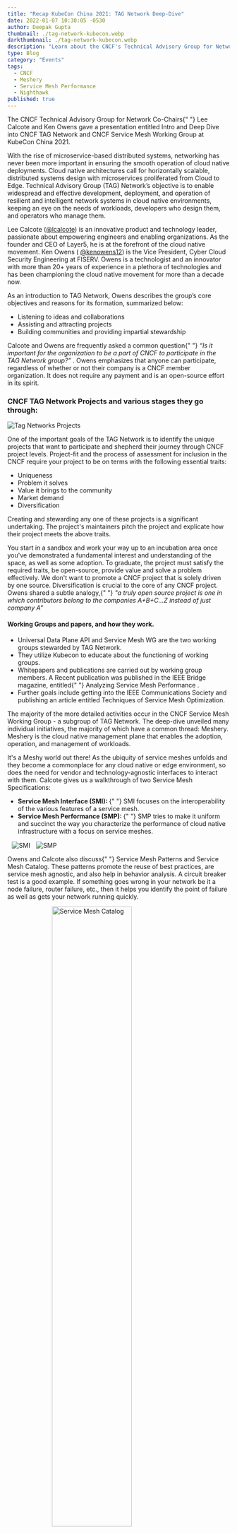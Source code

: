 ```yaml
---
title: "Recap KubeCon China 2021: TAG Network Deep-Dive"
date: 2022-01-07 10:30:05 -0530
author: Deepak Gupta
thumbnail: ./tag-network-kubecon.webp
darkthumbnail: ./tag-network-kubecon.webp
description: "Learn about the CNCF's Technical Advisory Group for Network's projects, including each of the initiatives in the Service Mesh Working Group, and how Meshery is central to each one of them."
type: Blog
category: "Events"
tags:
  - CNCF
  - Meshery
  - Service Mesh Performance
  - Nighthawk
published: true
---
```



<BlogWrapper>

<div class="intro ">
  <p>
    The CNCF Technical Advisory Group for Network Co-Chairs{" "}
    <Link to="/community/members/lee-calcote">Lee Calcote</Link> and Ken Owens gave a presentation
    entitled Intro and Deep Dive into CNCF TAG Network and CNCF Service Mesh Working Group at
    KubeCon China 2021.
  </p>
</div>

<p>
  With the rise of microservice-based distributed systems, networking has never been more important
  in ensuring the smooth operation of cloud native deployments. Cloud native architectures call for
  horizontally scalable, distributed systems design with microservices proliferated from Cloud to
  Edge. Technical Advisory Group (TAG) Network’s objective is to enable widespread and effective
  development, deployment, and operation of resilient and intelligent network systems in cloud
  native environments, keeping an eye on the needs of workloads, developers who design them, and
  operators who manage them.
</p>

<p>
  Lee Calcote (<a href="https://twitter.com/lcalcote">@lcalcote</a>) is an innovative product and
  technology leader, passionate about empowering engineers and enabling organizations. As the
  founder and CEO of Layer5, he is at the forefront of the cloud native movement. Ken Owens (
  <a href="https://twitter.com/kenowens12">@kenowens12</a>) is the Vice President, Cyber Cloud
  Security Engineering at FISERV. Owens is a technologist and an innovator with more than 20+ years
  of experience in a plethora of technologies and has been championing the cloud native movement for
  more than a decade now.
</p>
<p>
  As an introduction to TAG Network, Owens describes the group’s core objectives and reasons for its
  formation, summarized below:
</p>
<ul>
  <li>Listening to ideas and collaborations</li>
  <li>Assisting and attracting projects</li>
  <li>Building communities and providing impartial stewardship</li>
</ul>
<p>
  Calcote and Owens are frequently asked a common question{" "}
  <em>
    “Is it important for the organization to be a part of CNCF to participate in the TAG Network
    group?”
  </em>
  . Owens emphasizes that anyone can participate, regardless of whether or not their company is a
  CNCF member organization. It does not require any payment and is an open-source effort in its
  spirit.
</p>
<h3>CNCF TAG Network Projects and various stages they go through:</h3>
<img src={Projects} className="slides-right" align="center" alt="Tag Networks Projects" />

<p>
  One of the important goals of the TAG Network is to identify the unique projects that want to
  participate and shepherd their journey through CNCF project levels. Project-fit and the process of
  assessment for inclusion in the CNCF require your project to be on terms with the following
  essential traits:
</p>
<ul>
  <li>Uniqueness</li>
  <li>Problem it solves</li>
  <li>Value it brings to the community</li>
  <li>Market demand</li>
  <li>Diversification </li>
</ul>
<p>
  Creating and stewarding any one of these projects is a significant undertaking. The project's
  maintainers pitch the project and explicate how their project meets the above traits.
</p>
<p>
  You start in a sandbox and work your way up to an incubation area once you've demonstrated a
  fundamental interest and understanding of the space, as well as some adoption. To graduate, the
  project must satisfy the required traits, be open-source, provide value and solve a problem
  effectively. We don't want to promote a CNCF project that is solely driven by one source.
  Diversification is crucial to the core of any CNCF project. Owens shared a subtle analogy,{" "}
  <em>
    "a truly open source project is one in which contributors belong to the companies A+B+C...Z
    instead of just company A"
  </em>
</p>

<h4>Working Groups and papers, and how they work.</h4>
<ul>
  <li>
    Universal Data Plane API and Service Mesh WG are the two working groups stewarded by TAG
    Network.
  </li>
  <li>They utilize Kubecon to educate about the functioning of working groups.</li>
  <li>
    Whitepapers and publications are carried out by working group members. A Recent publication was
    published in the IEEE Bridge magazine, entitled{" "}
    <Link to="/resources/service-mesh-performance/analyzing-service-mesh-performance">
      Analyzing Service Mesh Performance
    </Link>
    .
  </li>
  <li>
    Further goals include getting into the IEEE Communications Society and publishing an article
    entitled Techniques of Service Mesh Optimization.
  </li>
</ul>

The majority of the more detailed activities occur in the CNCF Service Mesh Working Group - a subgroup of TAG Network. The deep-dive unveiled many individual initiatives, the majority of which have a common thread: <Link to="/cloud-native-management/meshery">Meshery</Link>. Meshery is the cloud native management plane that enables the adoption, operation, and management of workloads.

<p>
  It's a Meshy world out there! As the ubiquity of service meshes unfolds and they become a
  commonplace for any cloud native or edge environment, so does the need for vendor and
  technology-agnostic interfaces to interact with them. Calcote gives us a walkthrough of two
  Service Mesh Specifications:
</p>
<ul>
  <li>
    <b>
      <Link to="/projects/service-mesh-interface-conformance">Service Mesh Interface (SMI):</Link>
    </b>{" "}
    SMI focuses on the interoperability of the various features of a service mesh.
  </li>
  <li>
    <b>
      <Link to="/projects/cloud-native-performance">Service Mesh Performance (SMP):</Link>
    </b>{" "}
    SMP tries to make it uniform and succinct the way you characterize the performance of cloud
    native infrastructure with a focus on service meshes.
  </li>
</ul>
<p>
  <img src={Smi} class="slides" align="center" style="margin-left: 10px;" alt="SMI" />
  <img src={Smp} class="slides" align="center" style="margin-left: 10px;" alt="SMP" />
</p>

<p>
  Owens and Calcote also discuss{" "}
  <Link to="/learn/service-mesh-books/service-mesh-patterns">Service Mesh Patterns</Link> and
  Service Mesh Catalog. These patterns promote the reuse of best practices, are service mesh
  agnostic, and also help in behavior analysis. A circuit breaker test is a good example. If
  something goes wrong in your network be it a node failure, router failure, etc., then it helps you
  identify the point of failure as well as gets your network running quickly.
</p>
<img
  src={Catalog}
  class="slides"
  alt="Service Mesh Catalog"
  style="display:block; margin: 0 auto 1.5rem; width:60%;"
/>

<p>
  Talking about distributed systems, we come across the problem of distributed analysis. In this
  talk, the TAG Network co-chairs help us understand this problem and why we must worry about it.
</p>
<ul>
  <li>
    Many performance characterizing tools are limited to single instance load generators. This
    limits the amount of traffic and the variety of behavioral analysis.
  </li>
  <li>
    Distributed load testing in parallel poses a challenge when merging results without losing the
    precision we need to gain insight into the high tail percentiles.
  </li>
  <li>
    How to model your service mesh topology and optimize for your ideal configuration in context of
    how much you value properties of resiliency, performance, throughput, latency, and so on before
    deploying to production.{" "}
  </li>
</ul>
<p>
  This brings us to <Link to="/projects/nighthawk">Nighthawk</Link> and{" "}
  <Link to="/cloud-native-management/meshery">Meshery</Link>. Together they help produce robust,
  distributed and scalable services. Distributed load testing offers insight into system behaviors
  that accurately represent real world behaviors of services under load as that load comes from any
  number of sources.
</p>
<img
  src={Gnh}
  class="slides"
  style="display:block; margin: 0 auto 1.5rem; width:60%;"
  alt="GetNighthawk"
/>

<p>
  <strong>
    Calcote and Owens packed a great deal of information in this talk. If you are passionate about
    Cloud Native Networking and Service Meshes, then this talk is definitely worth your time. Find
    the recording below. The presentation slides are available <a href={slidesTAG}>here</a>.{" "}
  </strong>
</p>
<div class="iframe-container">
  <iframe
    src="https://www.youtube.com/embed/pUDm8Xx4RXg"
    loading="lazy"
    title="YouTube video player"
    frameborder="0"
    allow="accelerometer; autoplay; clipboard-write; encrypted-media; gyroscope; picture-in-picture"
    allowfullscreen
  ></iframe>
</div>

</BlogWrapper>
